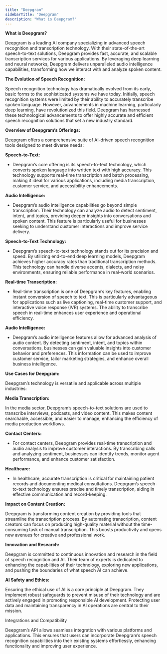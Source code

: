```yaml
---
title: "Deepgram"
sidebarTitle: "Deepgram"
description: "What is Deepgram?"
---
```


**What is Deepgram?**

Deepgram is a leading AI company specializing in advanced speech recognition and transcription technology. With their state-of-the-art speech-to-text solutions, Deepgram provides fast, accurate, and scalable transcription services for various applications. By leveraging deep learning and neural networks, Deepgram delivers unparalleled audio intelligence capabilities, transforming how we interact with and analyze spoken content.

**The Evolution of Speech Recognition:**

Speech recognition technology has dramatically evolved from its early, basic forms to the sophisticated systems we have today. Initially, speech recognition systems were limited by their ability to accurately transcribe spoken language. However, advancements in machine learning, particularly deep learning, have revolutionized this field. Deepgram has harnessed these technological advancements to offer highly accurate and efficient speech recognition solutions that set a new industry standard.

**Overview of Deepgram’s Offerings:**

Deepgram offers a comprehensive suite of AI-driven speech recognition tools designed to meet diverse needs:

**Speech-to-Text:**

- Deepgram’s core offering is its speech-to-text technology, which converts spoken language into written text with high accuracy. This technology supports real-time transcription and batch processing, making it ideal for various applications, including media transcription, customer service, and accessibility enhancements.

**Audio Intelligence:**

- Deepgram’s audio intelligence capabilities go beyond simple transcription. Their technology can analyze audio to detect sentiment, intent, and topics, providing deeper insights into conversations and spoken content. This feature is particularly useful for businesses seeking to understand customer interactions and improve service delivery.

**Speech-to-Text Technology:**

- Deepgram’s speech-to-text technology stands out for its precision and speed. By utilizing end-to-end deep learning models, Deepgram achieves higher accuracy rates than traditional transcription methods. This technology can handle diverse accents, dialects, and noisy environments, ensuring reliable performance in real-world scenarios.

**Real-time Transcription:**

- Real-time transcription is one of Deepgram’s key features, enabling instant conversion of speech to text. This is particularly advantageous for applications such as live captioning, real-time customer support, and interactive voice response (IVR) systems. The ability to transcribe speech in real-time enhances user experience and operational efficiency.

**Audio Intelligence:**

- Deepgram’s audio intelligence features allow for advanced analysis of audio content. By detecting sentiment, intent, and topics within conversations, businesses can gain valuable insights into customer behavior and preferences. This information can be used to improve customer service, tailor marketing strategies, and enhance overall business intelligence.

**Use Cases for Deepgram:**

Deepgram’s technology is versatile and applicable across multiple industries:

**Media Transcription:**

In the media sector, Deepgram’s speech-to-text solutions are used to transcribe interviews, podcasts, and video content. This makes content searchable, accessible, and easier to manage, enhancing the efficiency of media production workflows.

**Contact Centers:**

- For contact centers, Deepgram provides real-time transcription and audio analysis to improve customer interactions. By transcribing calls and analyzing sentiment, businesses can identify trends, monitor agent performance, and enhance customer satisfaction.

**Healthcare:**

- In healthcare, accurate transcription is critical for maintaining patient records and documenting medical consultations. Deepgram’s speech-to-text technology ensures precise and timely transcription, aiding in effective communication and record-keeping.

**Impact on Content Creation:**

Deepgram is transforming content creation by providing tools that streamline the transcription process. By automating transcription, content creators can focus on producing high-quality material without the time-consuming task of manual transcription. This boosts productivity and opens new avenues for creative and professional work.

**Innovation and Research:**

Deepgram is committed to continuous innovation and research in the field of speech recognition and AI. Their team of experts is dedicated to enhancing the capabilities of their technology, exploring new applications, and pushing the boundaries of what speech AI can achieve.

**AI Safety and Ethics:**

Ensuring the ethical use of AI is a core principle at Deepgram. They implement robust safeguards to prevent misuse of their technology and are actively engaged in promoting responsible AI development. Protecting user data and maintaining transparency in AI operations are central to their mission.

Integrations and Compatibility

Deepgram’s API allows seamless integration with various platforms and applications. This ensures that users can incorporate Deepgram’s speech recognition capabilities into their existing systems effortlessly, enhancing functionality and improving user experience.